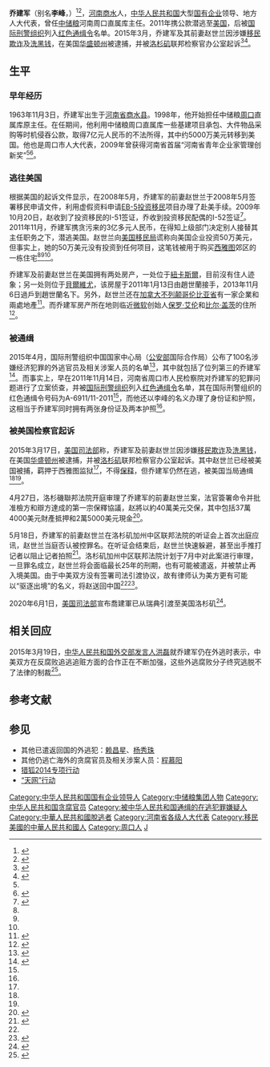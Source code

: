 {{noteTA
|1=zh-cn:不列颠哥伦比亚; zh-tw:英屬哥倫比亞; zh-hk:卑詩;
}}
{{Infobox person
| 姓名       = 乔建军
| 出生日期   = {{birth_date_and_age|1963|11|3}}
| 出生地     = {{PRC}}[[河南省|河南省]][[商水县|商水县]]
| 居住地     = {{USA}}
| 国籍       = {{PRC}}
| 别名       = 李峰
| 种族       = 汉族
| 教育程度   =
| 母校  = 
| 职业       = 原[[中储粮集团|中储粮]]河南周口直属库主任
| 机构       = 
| 配偶     = 赵世兰（2001年离婚）
| 子女     = 
| 知名原因   = 外逃犯
| 刑事起诉   = [[挪用公款罪|挪用公款罪]]
| 刑事处罚   =
}}
'''乔建军'''（别名'''李峰'''，{{bd|1963年|11月3日||}}）<ref>{{cite web|title=国际刑警组织相关页面|url=http://www.interpol.int/notice/search/wanted/2011-61710|accessdate=2015年5月22日|date=|publisher=国际刑警组织}}{{Dead link|date=2019年11月|bot=InternetArchiveBot|fix-attempted=yes}}</ref><ref name="people">{{cite web|title=中国发布"红色通缉令" 全球通缉100名外逃人员|url=http://js.people.com.cn/n/2015/0422/c360300-24597631.html|accessdate=2015年5月22日|date=2015年4月22日|publisher=人民网江苏频道|archive-date=2020年10月19日|archive-url=https://web.archive.org/web/20201019152355/http://js.people.com.cn/n/2015/0422/c360300-24597631.html}}</ref>，[[河南省|河南]][[商水县|商水]]人，[[中华人民共和国|中华人民共和国]]大型[[国有企业|国有企业]]领导、地方人大代表，曾任[[中储粮集团|中储粮]]河南周口直属库主任。2011年携公款潜逃至[[美国|美国]]，后被[[国际刑警组织|国际刑警组织]]列入[[红色通缉令|红色通缉令]]名单。2015年3月，乔建军及其前妻赵世兰因涉嫌[[移民欺诈|移民欺诈]]及[[洗錢|洗黑钱]]，在美国[[华盛顿州|华盛顿州]]被逮捕，并被[[洛杉矶|洛杉矶]]联邦检察官办公室起诉<ref name="bx">{{cite web|title=中储粮外逃贪官乔建军简历:外逃贪官乔建军和他的前妻赵世兰介绍|url=http://www.boonwin.com/fenxiang/41314.html|accessdate=2015年5月22日|date=|publisher=|archive-url=https://web.archive.org/web/20160304074343/http://www.boonwin.com/fenxiang/41314.html|archive-date=2016-03-04|dead-url=yes}}</ref><ref name="sohu">{{cite web|title=乔建军前妻赵世兰在美受审 律师称将被遣送回国|url=http://news.sohu.com/20150520/n413409700.shtml|accessdate=2015年5月22日|date=2015年5月20日|publisher=法制晚报|archive-url=https://web.archive.org/web/20200819224619/http://news.sohu.com/20150520/n413409700.shtml|archive-date=2020年8月19日|dead-url=no}}</ref>。

==生平==
===早年经历===
1963年11月3日，乔建军出生于[[河南省|河南省]][[商水县|商水县]]。1998年，他开始担任中储粮[[周口市|周口]]直属库原主任。在任期间，他利用中储粮周口直属库一些基建项目承包、大件物品采购等时机侵吞公款，取得7亿元人民币的不法所得，其中约5000万美元转移到美国。他也是周口市人大代表，2009年曾获得河南省首届“河南省青年企业家管理创新奖”<ref name="bx"/><ref name="北京日报">{{cite web|title=外逃贪官乔建军前妻赵世兰出庭|url=http://news.ifeng.com/a/20150520/43792518_0.shtml?_share=sina&tp=1432051200000|accessdate=2015年5月22日|date=2015年5月20日|publisher=北京日报|archive-date=2019年8月2日|archive-url=https://web.archive.org/web/20190802100949/http://news.ifeng.com/a/20150520/43792518_0.shtml?_share=sina&tp=1432051200000}}</ref>。

===逃往美国===
根据美国的起诉文件显示，在2008年5月，乔建军的前妻赵世兰于2008年5月签署移民申请文件，利用虚假资料申请[[EB-5签证_(美国)|EB-5]][[投資移民|投资移民]]项目办理了赴美手续。2009年10月20日，赵收到了投资移民的I-51签证，乔收到投资移民配偶的I-52签证<ref name="财经杂志">{{cite web|title=中储粮高管乔建军夫妇外逃始末：在美购2套房|url=http://finance.ifeng.com/a/20150511/13697580_0.shtml|accessdate=2015年5月22日|date=2015年5月11日|publisher=《财经》杂志|archive-date=2019年2月21日|archive-url=https://web.archive.org/web/20190221103542/http://finance.ifeng.com/a/20150511/13697580_0.shtml}}</ref>。2011年11月，乔建军携贪污来的3亿多元人民币，在得知上级部门决定别人接替其主任职务之下，潜逃美国。赵世兰向[[美国公民及移民服务局|美国移民局]]谎称向美国企业投资50万美元，但事实上，她的50万美元没有投资到任何项目，这笔钱被用于购买[[西雅图|西雅图]]郊区的一栋住宅<ref name="bx"/><ref name="北京日报"/><ref name="caixin"/>。

乔建军及前妻赵世兰在美国拥有两处房产，一处位于[[紐卡斯爾_(印第安納州)|紐卡斯爾]]，目前沒有住人迹象；另一处则位于[[貝爾維尤_(愛荷華州)|貝爾維尤]]，该房屋于2011年1月13日由趙世蘭接手，2013年11月6日過戶到趙世蘭名下。另外，赵世兰还在[[加拿大|加拿大]][[不列颠哥伦比亚省|不列颠哥伦比亚省]]有一家企業和兩處地產<ref>{{cite web|title=中儲糧貪官前妻在美豪宅曝光|url=http://news.wenweipo.com/2015/03/22/IN1503220072.htm|accessdate=2015年5月22日|date=2015年3月22日|publisher=香港文汇网|archive-date=2016年3月4日|archive-url=https://web.archive.org/web/20160304084624/http://news.wenweipo.com/2015/03/22/IN1503220072.htm}}</ref>。而乔建军房产所在地则临近[[微软|微软]]创始人[[保罗·艾伦|保罗·艾伦]]和[[比尔·盖茨|比尔·盖茨]]的住所<ref name="youth">{{cite web|title=外逃犯奢侈生活扫描 乔建军：与比尔·盖茨做邻居|url=http://news.youth.cn/gn/201505/t20150519_6645031.htm|accessdate=2015年5月22日|date=2015年5月19日|publisher=中新网}}</ref>。

===被通缉===
2015年4月，国际刑警组织中国国家中心局（[[中华人民共和国公安部|公安部]]国际合作局）公布了100名涉嫌经济犯罪的外逃官员及相关涉案人员的名单<ref>{{cite web|title=一图读懂：红色通缉令上的100名外逃人员名单|url=http://www.ccdi.gov.cn/jdtp/201504/t20150422_55186.html|accessdate=2015-05-05|date=2015-04-22|publisher=中央纪委检查部网站|archive-url=https://web.archive.org/web/20150426012841/http://www.ccdi.gov.cn/jdtp/201504/t20150422_55186.html|archive-date=2015-04-26|dead-url=no}}</ref>，其中就包括了位列第三的乔建军<ref name="caixin">{{cite web|title=申请美国投资移民的逃犯乔建军|url=http://international.caixin.com/2015-04-23/100802943.html|accessdate=2015年5月22日|date=2015年4月23日|publisher=财新网|archive-date=2020年2月22日|archive-url=https://web.archive.org/web/20200222225026/http://international.caixin.com/2015-04-23/100802943.html}}</ref>。而事实上，早在2011年11月14日，河南省周口市人民检察院对乔建军的犯罪问题进行了立案侦查，并被[[国际刑警组织|国际刑警组织]]列入[[红色通缉令|红色通缉令]]名单，其在国际刑警组织的红色通缉令号码为A-6911/11-2011<ref name="people"/>，而他还以李峰的名义办理了身份证和护照，这相当于乔建军同时拥有两张身份证及两本护照<ref name="people"/>。

===被美国检察官起诉===
2015年3月17日，[[美国司法部|美国司法部]]称，乔建军及前妻赵世兰因涉嫌[[移民欺诈|移民欺诈]]及[[洗錢|洗黑钱]]，在美国[[华盛顿州|华盛顿州]]被逮捕，并被[[洛杉矶|洛杉矶]]联邦检察官办公室起诉。其中赵世兰已经被美国被捕，羁押于西雅图监狱<ref name="udn"/>，不得[[保釋|保释]]，但乔建军仍然在逃，被美国当局通缉<ref name="caixin"/><ref name="youth"/>。

4月27日，洛杉磯聯邦法院开庭审理了乔建军的前妻赵世兰案，法官簽署命令并批准檢方和辯方達成的第一宗保釋協議，赵將以約40萬美元交保，其中包括37萬4000美元財產抵押和2萬5000美元現金<ref name="udn">{{cite web|title=喬建軍前妻 洛城40萬美元交保|url=http://udn.com/news/story/7331/867934-%E5%96%AC%E5%BB%BA%E8%BB%8D%E5%89%8D%E5%A6%BB-%E6%B4%9B%E5%9F%8E40%E8%90%AC%E7%BE%8E%E5%85%83%E4%BA%A4%E4%BF%9D|accessdate=2015年5月22日|date=2015年4月29日|publisher=世界日报|archive-url=https://web.archive.org/web/20150429163105/http://udn.com/news/story/7331/867934-%E5%96%AC%E5%BB%BA%E8%BB%8D%E5%89%8D%E5%A6%BB-%E6%B4%9B%E5%9F%8E40%E8%90%AC%E7%BE%8E%E5%85%83%E4%BA%A4%E4%BF%9D|archive-date=2015年4月29日|dead-url=no}}</ref>。

5月18日，乔建军的前妻赵世兰在洛杉矶加州中区联邦法院的听证会上首次出庭应讯，赵世兰当庭否认被控罪名。在听证会结束后，赵世兰快速躲避，甚至出手推打记者以阻止记者拍照<ref>{{cite web|title=乔建军前妻在美出庭受审 在庭外推打记者|url=http://news.stnn.cc/guoji/2015/0520/208818.shtml|accessdate=2015年5月22日|date=2015年5月20日|publisher=星岛环球网}}{{Dead link|date=2019年10月|bot=InternetArchiveBot|fix-attempted=yes}}</ref>。洛杉矶加州中区联邦法院计划于7月中对此案进行审理，一旦罪名成立，赵世兰将会面临最长25年的刑期，也有可能被遣返，并被禁止再入境美国。由于中美双方没有签署司法引渡协议，故有律师认为美方更有可能以“驱逐出境”的名义，将赵送回中国<ref name="财经杂志"/><ref>{{cite web|title=外逃贪官乔建军前妻在美涉案将审 若罪成或被遣返|url=http://finance.ifeng.com/a/20150518/13712858_0.shtml|accessdate=2015年5月22日|date=2015年5月18日|publisher=中新网|archive-date=2019年2月21日|archive-url=https://web.archive.org/web/20190221103542/http://finance.ifeng.com/a/20150518/13712858_0.shtml}}</ref>。

2020年6月1日，[[美国司法部|美国司法部]]宣布喬建軍已从瑞典引渡至美国洛杉矶<ref>{{Cite web|title=中国“红通”3号人物乔建军被引渡至美国受审|url=https://www.voachinese.com/a/former-chinese-official-extradited-to-us-on-money-laundering-fraud-charges-20200601/5445040.html|access-date=2021-08-25|work=美国之音|language=zh|archive-date=2022-04-24|archive-url=https://web.archive.org/web/20220424125808/https://www.voachinese.com/a/former-chinese-official-extradited-to-us-on-money-laundering-fraud-charges-20200601/5445040.html}}</ref>。

==相关回应==
2015年3月19日，[[中华人民共和国外交部发言人|中华人民共和国外交部发言人]][[洪磊|洪磊]]就乔建军仍在外逃时表示，中美双方在反腐败追逃追赃方面的合作正在不断加强，这些外逃腐败分子终究逃脱不了法律的制裁<ref>{{cite web|url=http://news.qq.com/a/20150319/071467.htm|title=中储粮官员乔建军前妻在美被捕 外交部回应|publisher=中华人民共和国外交部|accessdate=2015年5月22日|date=2015年3月19日|archive-date=2019年11月11日|archive-url=https://web.archive.org/web/20191111211806/https://news.qq.com/a/20150319/071467.htm}}</ref>。

== 参考文献 ==
{{Reflist|30em}}

==参见==
{{Portal box|中华人民共和国|人物}}
* 其他已遣返回国的外逃犯：[[赖昌星|赖昌星]]、[[杨秀珠|杨秀珠]]
* 其他仍逃亡海外的贪腐官员及相关涉案人员：[[程慕阳|程慕阳]]
* [[猎狐2014专项行动|猎狐2014专项行动]]
* [[“天网”行动|“天网”行动]]

{{DEFAULTSORT:Q乔}}
[[Category:中华人民共和国国有企业领导人|Category:中华人民共和国国有企业领导人]]
[[Category:中储粮集团人物|Category:中储粮集团人物]]
[[Category:中华人民共和国贪腐官员|Category:中华人民共和国贪腐官员]]
[[Category:被中华人民共和国通缉的在逃犯罪嫌疑人|Category:被中华人民共和国通缉的在逃犯罪嫌疑人]]
[[Category:中華人民共和國脫逃者|Category:中華人民共和國脫逃者]]
[[Category:河南省各级人大代表|Category:河南省各级人大代表]]
[[Category:移民美國的中華人民共和國人|Category:移民美國的中華人民共和國人]]
[[Category:周口人|Category:周口人]]
[[Category:乔姓|J]]